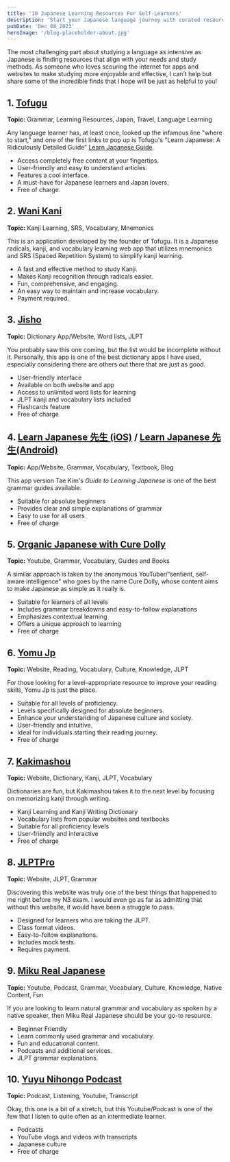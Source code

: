 ```yaml
---
title: '10 Japanese Learning Resources For Self-Learners'
description: 'Start your Japanese language journey with curated resources! Master grammar, conquer kanji, and ace the JLPT exam. Begin your linguistic adventure now!'
pubDate: 'Dec 08 2023'
heroImage: '/blog-placeholder-about.jpg'
---
```

The most challenging part about studying a language as intensive as Japanese is finding resources that align with your needs and study methods. As someone who loves scouring the internet for apps and websites to make studying more enjoyable and effective, I can’t help but share some of the incredible finds that I hope will be just as helpful to you!

## 1. [Tofugu](https://www.tofugu.com/)

**Topic:** Grammar, Learning Resources, Japan, Travel, Language Learning

Any language learner has, at least once, looked up the infamous line "where to start," and one of the first links to pop up is Tofugu's "Learn Japanese: A Ridiculously Detailed Guide” [Learn Japanese Guide](https://www.tofugu.com/learn-japanese/).

- Access completely free content at your fingertips.
- User-friendly and easy to understand articles.
- Features a cool interface.
- A must-have for Japanese learners and Japan lovers.
- Free of charge.

## 2. [Wani Kani](https://www.wanikani.com/)

**Topic:** Kanji Learning, SRS, Vocabulary, Mnemonics

This is an application developed by the founder of Tofugu. It is a Japanese radicals, kanji, and vocabulary learning web app that utilizes mnemonics and SRS (Spaced Repetition System) to simplify kanji learning.

- A fast and effective method to study Kanji.
- Makes Kanji recognition through radicals easier.
- Fun, comprehensive, and engaging.
- An easy way to maintain and increase vocabulary.
- Payment required.

## 3. [Jisho](https://jisho.org/)

**Topic:** Dictionary App/Website, Word lists, JLPT

You probably saw this one coming, but the list would be incomplete without it. Personally, this app is one of the best dictionary apps I have used, especially considering there are others out there that are just as good.

- User-friendly interface
- Available on both website and app
- Access to unlimited word lists for learning
- JLPT kanji and vocabulary lists included
- Flashcards feature
- Free of charge

## 4. [Learn Japanese 先生 (iOS)](https://apps.apple.com/in/app/learn-japanese-sensei/id1495789984) / [Learn Japanese 先生(Android)](https://play.google.com/store/apps/details?id=com.japanactivator.android.jasensei&hl=en&gl=US)

**Topic:** App/Website, Grammar, Vocabulary, Textbook, Blog

This app version Tae Kim's *Guide to Learning Japanese* is one of the best grammar guides available.

- Suitable for absolute beginners
- Provides clear and simple explanations of grammar
- Easy to use for all users
- Free of charge

## 5. [Organic Japanese with Cure Dolly](https://www.youtube.com/channel/UCkdmU8hGK4Fg3LghTVtKltQ)

**Topic:** Youtube, Grammar, Vocabulary, Guides and Books

A similar approach is taken by the anonymous YouTuber/”sentient, self-aware intelligence” who goes by the name Cure Dolly, whose content aims to make Japanese as simple as it really is.

- Suitable for learners of all levels
- Includes grammar breakdowns and easy-to-follow explanations
- Emphasizes contextual learning
- Offers a unique approach to learning
- Free of charge

## 6. [Yomu Jp](https://yomujp.com/)

**Topic:** Website, Reading, Vocabulary, Culture, Knowledge, JLPT

For those looking for a level-appropriate resource to improve your reading skills, Yomu Jp is just the place.

- Suitable for all levels of proficiency.
- Levels specifically designed for absolute beginners.
- Enhance your understanding of Japanese culture and society.
- User-friendly and intuitive.
- Ideal for individuals starting their reading journey.
- Free of charge

## 7. [Kakimashou](https://www.kakimashou.com/)

**Topic:** Website, Dictionary, Kanji, JLPT, Vocabulary

Dictionaries are fun, but Kakimashou takes it to the next level by focusing on memorizing kanji through writing.

- Kanji Learning and Kanji Writing Dictionary
- Vocabulary lists from popular websites and textbooks
- Suitable for all proficiency levels
- User-friendly and interactive
- Free of charge

## 8. [JLPTPro](http://jlptpro.com/)

**Topic:** Website, JLPT, Grammar

Discovering this website was truly one of the best things that happened to me right before my N3 exam. I would even go as far as admitting that without this website, it would have been a struggle to pass.

- Designed for learners who are taking the JLPT.
- Class format videos.
- Easy-to-follow explanations.
- Includes mock tests.
- Requires payment.

## 9. [Miku Real Japanese](https://www.youtube.com/@mikurealjapanese)

**Topic:** Youtube, Podcast, Grammar, Vocabulary, Culture, Knowledge, Native Content, Fun

If you are looking to learn natural grammar and vocabulary as spoken by a native speaker, then Miku Real Japanese should be your go-to resource.

- Beginner Friendly
- Learn commonly used grammar and vocabulary.
- Fun and educational content.
- Podcasts and additional services.
- JLPT grammar explanations.

## 10. [Yuyu Nihongo Podcast](https://www.youtube.com/@yuyunihongopodcast)

**Topic:** Podcast, Listening, Youtube, Transcript

Okay, this one is a bit of a stretch, but this Youtube/Podcast is one of the few that I listen to quite often as an intermediate learner.

- Podcasts
- YouTube vlogs and videos with transcripts
- Japanese culture
- Free of charge
